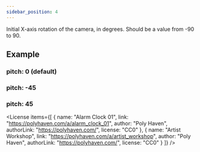 ```yaml
---
sidebar_position: 4
---
```



<OptionDescriptor type="number" defaultVal="0" />

Initial X-axis rotation of the camera, in degrees.
Should be a value from -90 to 90.

## Example
### pitch: 0 (default)
<View3D src="/model/meshopt/alarm.glb" pitch={0} envmap="/texture/artist_workshop_1k.hdr" showExampleCode />

### pitch: -45
<View3D src="/model/meshopt/alarm.glb" pitch={-45} envmap="/texture/artist_workshop_1k.hdr" showExampleCode />

### pitch: 45
<View3D src="/model/meshopt/alarm.glb" pitch={45} envmap="/texture/artist_workshop_1k.hdr" showExampleCode />

<License items={[
  {
    name: "Alarm Clock 01",
    link: "https://polyhaven.com/a/alarm_clock_01",
    author: "Poly Haven",
    authorLink: "https://polyhaven.com/",
    license: "CC0"
  },
  {
    name: "Artist Workshop",
    link: "https://polyhaven.com/a/artist_workshop",
    author: "Poly Haven",
    authorLink: "https://polyhaven.com/",
    license: "CC0"
  }
]} />
